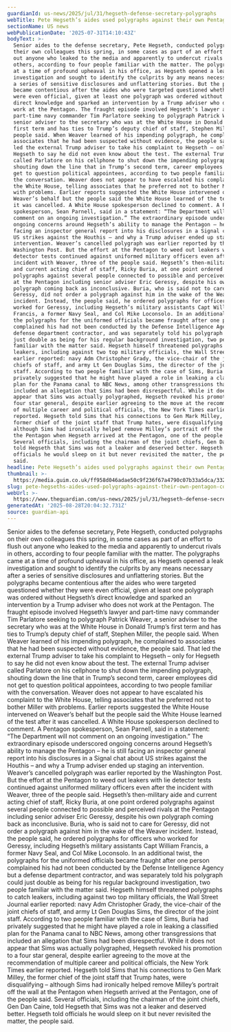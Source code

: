 ```yaml
---
guardianId: us-news/2025/jul/31/hegseth-defense-secretary-polygraphs
webTitle: Pete Hegseth’s aides used polygraphs against their own Pentagon colleagues
sectionName: US news
webPublicationDate: '2025-07-31T14:10:43Z'
bodyText: >-
  Senior aides to the defense secretary, Pete Hegseth, conducted polygraphs on
  their own colleagues this spring, in some cases as part of an effort to flush
  out anyone who leaked to the media and apparently to undercut rivals in
  others, according to four people familiar with the matter. The polygraphs came
  at a time of profound upheaval in his office, as Hegseth opened a leak
  investigation and sought to identify the culprits by any means necessary after
  a series of sensitive disclosures and unflattering stories. But the polygraphs
  became contentious after the aides who were targeted questioned whether they
  were even official, given at least one polygraph was ordered without Hegseth’s
  direct knowledge and sparked an intervention by a Trump adviser who does not
  work at the Pentagon. The fraught episode involved Hegseth’s lawyer and
  part-time navy commander Tim Parlatore seeking to polygraph Patrick Weaver, a
  senior adviser to the secretary who was at the White House in Donald Trump’s
  first term and has ties to Trump’s deputy chief of staff, Stephen Miller, the
  people said. When Weaver learned of his impending polygraph, he complained to
  associates that he had been suspected without evidence, the people said. That
  led the external Trump adviser to take his complaint to Hegseth – only for
  Hegseth to say he did not even know about the test. The external Trump adviser
  called Parlatore on his cellphone to shut down the impending polygraph,
  shouting down the line that in Trump’s second term, career employees did not
  get to question political appointees, according to two people familiar with
  the conversation. Weaver does not appear to have escalated his complaint to
  the White House, telling associates that he preferred not to bother Miller
  with problems. Earlier reports suggested the White House intervened on
  Weaver’s behalf but the people said the White House learned of the test after
  it was cancelled. A White House spokesperson declined to comment. A Pentagon
  spokesperson, Sean Parnell, said in a statement: “The Department will not
  comment on an ongoing investigation.” The extraordinary episode underscored
  ongoing concerns around Hegseth’s ability to manage the Pentagon – he is still
  facing an inspector general report into his disclosures in a Signal chat about
  US strikes against the Houthis – and why a Trump adviser ended up staging an
  intervention. Weaver’s cancelled polygraph was earlier reported by the
  Washington Post. But the effort at the Pentagon to weed out leakers with lie
  detector tests continued against uniformed military officers even after the
  incident with Weaver, three of the people said. Hegseth’s then-military aide
  and current acting chief of staff, Ricky Buria, at one point ordered
  polygraphs against several people connected to possible and perceived rivals
  at the Pentagon including senior adviser Eric Geressy, despite his own
  polygraph coming back as inconclusive. Buria, who is said not to care for
  Geressy, did not order a polygraph against him in the wake of the Weaver
  incident. Instead, the people said, he ordered polygraphs for officers who
  worked for Geressy, including Hegseth’s military assistants Capt William
  Francis, a former Navy Seal, and Col Mike Loconsolo. In an additional twist,
  the polygraphs for the uniformed officials became fraught after one person
  complained his had not been conducted by the Defense Intelligence Agency but a
  defense department contractor, and was separately told his polygraph could
  just double as being for his regular background investigation, two people
  familiar with the matter said. Hegseth himself threatened polygraphs to catch
  leakers, including against two top military officials, the Wall Street Journal
  earlier reported: navy Adm Christopher Grady, the vice-chair of the joint
  chiefs of staff, and army Lt Gen Douglas Sims, the director of the joint
  staff. According to two people familiar with the case of Sims, Buria had
  privately suggested that he might have played a role in leaking a classified
  plan for the Panama canal to NBC News, among other transgressions that
  included an allegation that Sims had been disrespectful. While it does not
  appear that Sims was actually polygraphed, Hegseth revoked his promotion to a
  four star general, despite earlier agreeing to the move at the recommendation
  of multiple career and political officials, the New York Times earlier
  reported. Hegseth told Sims that his connections to Gen Mark Milley, the
  former chief of the joint staff that Trump hates, were disqualifying –
  although Sims had ironically helped remove Milley’s portrait off the wall at
  the Pentagon when Hegseth arrived at the Pentagon, one of the people said.
  Several officials, including the chairman of the joint chiefs, Gen Dan Caine,
  told Hegseth that Sims was not a leaker and deserved better. Hegseth told
  officials he would sleep on it but never revisited the matter, the people
  said.
headline: Pete Hegseth’s aides used polygraphs against their own Pentagon colleagues
thumbnail: >-
  https://media.guim.co.uk/ff958d046adae50c9f236f67a4790c07b33a5dca/332_0_3971_3177/500.jpg
slug: pete-hegseths-aides-used-polygraphs-against-their-own-pentagon-colleagues
webUrl: >-
  https://www.theguardian.com/us-news/2025/jul/31/hegseth-defense-secretary-polygraphs
generatedAt: '2025-08-28T20:04:32.731Z'
source: guardian-api
---
```

Senior aides to the defense secretary, Pete Hegseth, conducted polygraphs on their own colleagues this spring, in some cases as part of an effort to flush out anyone who leaked to the media and apparently to undercut rivals in others, according to four people familiar with the matter. The polygraphs came at a time of profound upheaval in his office, as Hegseth opened a leak investigation and sought to identify the culprits by any means necessary after a series of sensitive disclosures and unflattering stories. But the polygraphs became contentious after the aides who were targeted questioned whether they were even official, given at least one polygraph was ordered without Hegseth’s direct knowledge and sparked an intervention by a Trump adviser who does not work at the Pentagon. The fraught episode involved Hegseth’s lawyer and part-time navy commander Tim Parlatore seeking to polygraph Patrick Weaver, a senior adviser to the secretary who was at the White House in Donald Trump’s first term and has ties to Trump’s deputy chief of staff, Stephen Miller, the people said. When Weaver learned of his impending polygraph, he complained to associates that he had been suspected without evidence, the people said. That led the external Trump adviser to take his complaint to Hegseth – only for Hegseth to say he did not even know about the test. The external Trump adviser called Parlatore on his cellphone to shut down the impending polygraph, shouting down the line that in Trump’s second term, career employees did not get to question political appointees, according to two people familiar with the conversation. Weaver does not appear to have escalated his complaint to the White House, telling associates that he preferred not to bother Miller with problems. Earlier reports suggested the White House intervened on Weaver’s behalf but the people said the White House learned of the test after it was cancelled. A White House spokesperson declined to comment. A Pentagon spokesperson, Sean Parnell, said in a statement: “The Department will not comment on an ongoing investigation.” The extraordinary episode underscored ongoing concerns around Hegseth’s ability to manage the Pentagon – he is still facing an inspector general report into his disclosures in a Signal chat about US strikes against the Houthis – and why a Trump adviser ended up staging an intervention. Weaver’s cancelled polygraph was earlier reported by the Washington Post. But the effort at the Pentagon to weed out leakers with lie detector tests continued against uniformed military officers even after the incident with Weaver, three of the people said. Hegseth’s then-military aide and current acting chief of staff, Ricky Buria, at one point ordered polygraphs against several people connected to possible and perceived rivals at the Pentagon including senior adviser Eric Geressy, despite his own polygraph coming back as inconclusive. Buria, who is said not to care for Geressy, did not order a polygraph against him in the wake of the Weaver incident. Instead, the people said, he ordered polygraphs for officers who worked for Geressy, including Hegseth’s military assistants Capt William Francis, a former Navy Seal, and Col Mike Loconsolo. In an additional twist, the polygraphs for the uniformed officials became fraught after one person complained his had not been conducted by the Defense Intelligence Agency but a defense department contractor, and was separately told his polygraph could just double as being for his regular background investigation, two people familiar with the matter said. Hegseth himself threatened polygraphs to catch leakers, including against two top military officials, the Wall Street Journal earlier reported: navy Adm Christopher Grady, the vice-chair of the joint chiefs of staff, and army Lt Gen Douglas Sims, the director of the joint staff. According to two people familiar with the case of Sims, Buria had privately suggested that he might have played a role in leaking a classified plan for the Panama canal to NBC News, among other transgressions that included an allegation that Sims had been disrespectful. While it does not appear that Sims was actually polygraphed, Hegseth revoked his promotion to a four star general, despite earlier agreeing to the move at the recommendation of multiple career and political officials, the New York Times earlier reported. Hegseth told Sims that his connections to Gen Mark Milley, the former chief of the joint staff that Trump hates, were disqualifying – although Sims had ironically helped remove Milley’s portrait off the wall at the Pentagon when Hegseth arrived at the Pentagon, one of the people said. Several officials, including the chairman of the joint chiefs, Gen Dan Caine, told Hegseth that Sims was not a leaker and deserved better. Hegseth told officials he would sleep on it but never revisited the matter, the people said.
